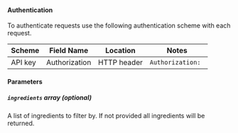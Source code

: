 
#### Authentication
To authenticate requests use the following authentication scheme with each request.

| Scheme            | Field Name        | Location          | Notes             |
| ----------------- | ----------------- | ----------------- | ----------------- |
| API key           | Authorization     | HTTP header       | `Authorization: ` |

#### Parameters


##### `ingredients` _array (optional)_
A list of ingredients to filter by. If not provided all ingredients will be returned.

